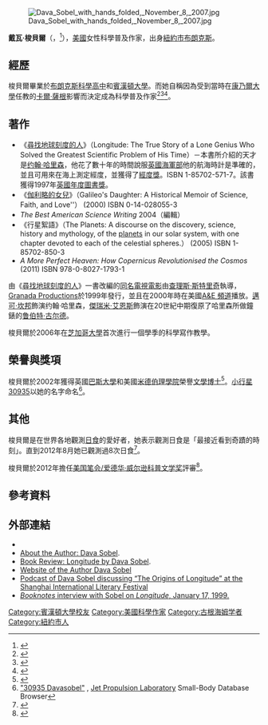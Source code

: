 {{noteTA
|T=zh-cn:达娃·索贝尔; zh-tw:戴瓦·梭貝爾;
|1=zh-cn:达娃; zh-tw:戴瓦;
|2=zh-cn:索贝尔; zh-tw:梭貝爾;
|3=zh-cn:经度; zh-tw:尋找地球刻度的人;
|4=zh-cn:一星一世界; zh-tw:行星絮語;
}}
[[File:Dava_Sobel_with_hands_folded,_November_8,_2007.jpg|thumb]]

'''戴瓦·梭貝爾'''（{{lang-en|'''Dava Sobel'''}}，{{bd|1947年|6月15日|||}}<ref name="selfportrait">{{cite web|title = Self-Portrait|last = Sobel|first = Dava|url = http://www.davasobel.com/about.php|accessdate = July 3, 2007|deadurl = yes|archiveurl = https://web.archive.org/web/20070706164632/http://www.davasobel.com/about.php|archivedate = 2007年7月6日}}</ref>），[[美國|美國]]女性科學普及作家，出身[[紐約市|紐約市]][[布朗克斯|布朗克斯]]。

==經歷==
梭貝爾畢業於[[布朗克斯科學高中|布朗克斯科學高中]]和[[賓漢頓大學|賓漢頓大學]]。而她自稱因為受到當時在[[康乃爾大學|康乃爾大學]]任教的[[卡爾·薩根|卡爾·薩根]]影響而決定成為科學普及作家<ref name="Sharp">{{cite book 
 | author=Michael D. Sharp
 | title= Popular Contemporary Writers
 | year=2006
 | publisher=Marshall Cavendish
 | isbn=9780761476016
}}</ref><ref name="Drew">{{cite book 
 | author=Bernard Alger Drew
 | title= 100 most popular nonfiction authors : biographical sketches and bibliographies
 | url=https://archive.org/details/100mostpopularno0000drew
 | year=2007
 | publisher=Libraries Unlimited
 | isbn=9781591584872
}}</ref><ref name="Shaw">{{cite book 
 | author=John Shaw
 | title= Washington diplomacy : profiles of people of world influence
 | year=2002
 | publisher=Algora Publishing
 | isbn=9780875861609
}}</ref>。

==著作==
* 《[[尋找地球刻度的人|尋找地球刻度的人]]》（Longitude: The True Story of a Lone Genius Who Solved the Greatest Scientific Problem of His Time）－本書所介紹的天才是[[约翰·哈里森|约翰·哈里森]]，他花了數十年的時間說服[[英國海軍部|英國海軍部]]他的航海時計是準確的，並且可用來在海上測定經度，並獲得了[[經度獎|經度獎]]。ISBN 1-85702-571-7。該書獲得1997年[[英國年度圖書獎|英國年度圖書獎]]。
* 《[[伽利略的女兒|伽利略的女兒]]》（Galileo's Daughter: A Historical Memoir of Science, Faith, and Love''） (2000) ISBN 0-14-028055-3
* ''The Best American Science Writing'' 2004（編輯）
* 《行星絮語》（The Planets: A discourse on the discovery, science, history and mythology, of the [[planet|planet]]s in our solar system, with one chapter devoted to each of the celestial spheres.） (2005) ISBN 1-85702-850-3
* ''A More Perfect Heaven: How Copernicus Revolutionised the Cosmos'' (2011) ISBN 978-0-8027-1793-1

由《[[尋找地球刻度的人|尋找地球刻度的人]]》一書改編的[[尋找地球刻度的人_(電影)|同名電視電影]]由[[查理斯·斯特里奇|查理斯·斯特里奇]]執導，[[ITV_Studios|Granada Productions]]於1999年發行，並且在2000年時在美國[[A&E_頻道|A&E 頻道]]播放。[[邁可·坎邦|邁可·坎邦]]飾演约翰·哈里森，[[傑瑞米·艾恩斯|傑瑞米·艾恩斯]]飾演在20世紀中期復原了哈里森所做鐘錶的[[鲁伯特·古尔德|鲁伯特·古尔德]]。

梭貝爾於2006年在[[芝加哥大學|芝加哥大學]]首次進行一個學季的科學寫作教學。

==榮譽與獎項==
梭貝爾於2002年獲得英國[[巴斯大學|巴斯大學]]和美國[[米德伯理學院|米德伯理學院]]榮譽[[文學博士|文學博士]]<ref>{{cite web|title=Dava Sobel Biography |url=http://www.davasobel.com/about_bio.php |deadurl=yes |archiveurl=https://web.archive.org/web/20111206022609/http://www.davasobel.com/about_bio.php |archivedate=2011-12-06 }}</ref>。[[小行星30935|小行星30935]]以她的名字命名<ref>[http://ssd.jpl.nasa.gov/sbdb.cgi?sstr=30935+Davasobel "30935 Davasobel"] {{Wayback|url=http://ssd.jpl.nasa.gov/sbdb.cgi?sstr=30935+Davasobel |date=20191115100059 }}, [[喷气推进实验室|Jet Propulsion Laboratory]] Small-Body Database Browser</ref>。

==其他==
梭貝爾是在世界各地觀測[[日食|日食]]的愛好者，她表示觀測日食是「最接近看到奇蹟的時刻」。直到2012年8月她已觀測過8次日食<ref>{{cite web|title=Jennifer Byrne Presents: Dava Sobel|url=http://www.abc.net.au/tv/firsttuesday/s3576835.htm#transcript|accessdate=29 August 2012|archive-date=2016-12-20|archive-url=https://web.archive.org/web/20161220082931/http://www.abc.net.au/tv/firsttuesday/s3576835.htm#transcript|dead-url=no}}</ref>。

梭貝爾於2012年擔任[[美国笔会/爱德华·威尔逊科普文学奖|美国笔会/爱德华·威尔逊科普文学奖]]評審<ref>{{cite web |url=http://www.pen.org/blog/announcing-2012-pen-literary-awards-recipients |title=Announcing the 2012 PEN Literary Award Recipients |date=October 15, 2012 |accessdate=February 6, 2013 |work=[[美國筆會|PEN American Center]] |archive-date=2016-04-08 |archive-url=https://web.archive.org/web/20160408174941/http://www.pen.org/blog/announcing-2012-pen-literary-awards-recipients |dead-url=no }}</ref>。

==參考資料==
<references />

==外部連結==
{{Commons category|Dava Sobel}}

*{{IMDb name|id=0811750|name=Dava Sobel}}
* [https://web.archive.org/web/20050901103405/http://www.galileosdaughter.com/author.shtml About the Author: Dava Sobel].
* [https://web.archive.org/web/20130709052131/http://www.sailtexas.com/long.html Book Review: Longitude by Dava Sobel].
* [http://www.davasobel.com/ Website of the Author Dava Sobel] {{Wayback|url=http://www.davasobel.com/ |date=20210323212945 }}
* [https://web.archive.org/web/20120717004843/http://www.cityweekend.com.cn/shanghai/articles/blogs-shanghai/shanghai-book-club/live-blogging-with-dava-sobel-paper-planets-at-the-shanghai-international-book-festival/ Podcast of Dava Sobel discussing “The Origins of Longitude” at the Shanghai International Literary Festival]
*[https://web.archive.org/web/20120509202143/http://www.booknotes.org/Watch/116077-1/Dava+Sobel.aspx ''Booknotes'' interview with Sobel on ''Longitude'', January 17, 1999.]

{{Authority control}}

{{DEFAULTSORT:Sobel, Dava}}
[[Category:賓漢頓大學校友|Category:賓漢頓大學校友]]
[[Category:美國科學作家|Category:美國科學作家]]
[[Category:古根海姆学者|Category:古根海姆学者]]
[[Category:紐約市人|Category:紐約市人]]